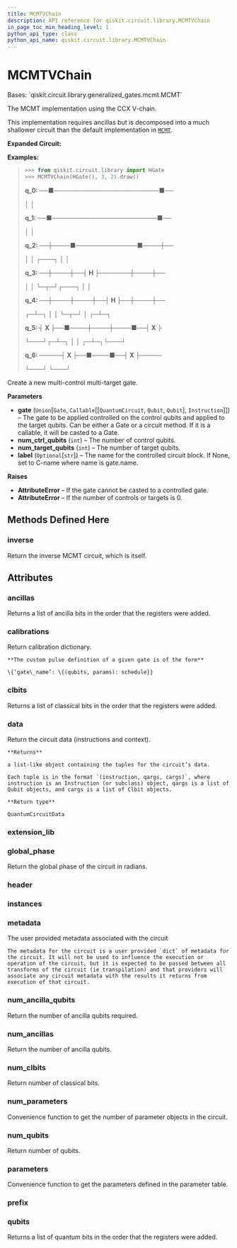 ```yaml
---
title: MCMTVChain
description: API reference for qiskit.circuit.library.MCMTVChain
in_page_toc_min_heading_level: 1
python_api_type: class
python_api_name: qiskit.circuit.library.MCMTVChain
---
```


# MCMTVChain

<Class id="qiskit.circuit.library.MCMTVChain" github="https://github.com/qiskit/qiskit/tree/stable/0.18/qiskit/circuit/library/generalized_gates/mcmt.py" signature="MCMTVChain(gate, num_ctrl_qubits, num_target_qubits, label=None)">
  Bases: `qiskit.circuit.library.generalized_gates.mcmt.MCMT`

  The MCMT implementation using the CCX V-chain.

  This implementation requires ancillas but is decomposed into a much shallower circuit than the default implementation in [`MCMT`](qiskit.circuit.library.MCMT "qiskit.circuit.library.MCMT").

  **Expanded Circuit:**

  **Examples:**

  > ```python
  > >>> from qiskit.circuit.library import HGate
  > >>> MCMTVChain(HGate(), 3, 2).draw()
  > ```
  >
  > **q\_0: ──■────────────────────────■──**
  >
  > │ │
  >
  > **q\_1: ──■────────────────────────■──**
  >
  > │ │
  >
  > **q\_2: ──┼────■──────────────■────┼──**
  >
  > │ │ ┌───┐ │ │
  >
  > **q\_3: ──┼────┼──┤ H ├───────┼────┼──**
  >
  > │ │ └─┬─┘┌───┐ │ │
  >
  > **q\_4: ──┼────┼────┼──┤ H ├──┼────┼──**
  >
  > ┌─┴─┐ │ │ └─┬─┘ │ ┌─┴─┐
  >
  > **q\_5: ┤ X ├──■────┼────┼────■──┤ X ├**
  >
  > └───┘┌─┴─┐ │ │ ┌─┴─┐└───┘
  >
  > **q\_6: ─────┤ X ├──■────■──┤ X ├─────**
  >
  > └───┘ └───┘

  Create a new multi-control multi-target gate.

  **Parameters**

  *   **gate** (`Union`\[`Gate`, `Callable`\[\[`QuantumCircuit`, `Qubit`, `Qubit`], `Instruction`]]) – The gate to be applied controlled on the control qubits and applied to the target qubits. Can be either a Gate or a circuit method. If it is a callable, it will be casted to a Gate.
  *   **num\_ctrl\_qubits** (`int`) – The number of control qubits.
  *   **num\_target\_qubits** (`int`) – The number of target qubits.
  *   **label** (`Optional`\[`str`]) – The name for the controlled circuit block. If None, set to C-name where name is gate.name.

  **Raises**

  *   **AttributeError** – If the gate cannot be casted to a controlled gate.
  *   **AttributeError** – If the number of controls or targets is 0.

  ## Methods Defined Here

  ### inverse

  <Function id="qiskit.circuit.library.MCMTVChain.inverse" signature="MCMTVChain.inverse()">
    Return the inverse MCMT circuit, which is itself.
  </Function>

  ## Attributes

  ### ancillas

  <Attribute id="qiskit.circuit.library.MCMTVChain.ancillas" name="ancillas">
    Returns a list of ancilla bits in the order that the registers were added.
  </Attribute>

  ### calibrations

  <Attribute id="qiskit.circuit.library.MCMTVChain.calibrations" name="calibrations">
    Return calibration dictionary.

    **The custom pulse definition of a given gate is of the form**

    \{‘gate\_name’: \{(qubits, params): schedule}}
  </Attribute>

  ### clbits

  <Attribute id="qiskit.circuit.library.MCMTVChain.clbits" name="clbits">
    Returns a list of classical bits in the order that the registers were added.
  </Attribute>

  ### data

  <Attribute id="qiskit.circuit.library.MCMTVChain.data" name="data">
    Return the circuit data (instructions and context).

    **Returns**

    a list-like object containing the tuples for the circuit’s data.

    Each tuple is in the format `(instruction, qargs, cargs)`, where instruction is an Instruction (or subclass) object, qargs is a list of Qubit objects, and cargs is a list of Clbit objects.

    **Return type**

    QuantumCircuitData
  </Attribute>

  ### extension\_lib

  <Attribute id="qiskit.circuit.library.MCMTVChain.extension_lib" name="extension_lib" attributeValue="= 'include &#x22;qelib1.inc&#x22;;'" />

  ### global\_phase

  <Attribute id="qiskit.circuit.library.MCMTVChain.global_phase" name="global_phase">
    Return the global phase of the circuit in radians.
  </Attribute>

  ### header

  <Attribute id="qiskit.circuit.library.MCMTVChain.header" name="header" attributeValue="= 'OPENQASM 2.0;'" />

  ### instances

  <Attribute id="qiskit.circuit.library.MCMTVChain.instances" name="instances" attributeValue="= 16" />

  ### metadata

  <Attribute id="qiskit.circuit.library.MCMTVChain.metadata" name="metadata">
    The user provided metadata associated with the circuit

    The metadata for the circuit is a user provided `dict` of metadata for the circuit. It will not be used to influence the execution or operation of the circuit, but it is expected to be passed between all transforms of the circuit (ie transpilation) and that providers will associate any circuit metadata with the results it returns from execution of that circuit.
  </Attribute>

  ### num\_ancilla\_qubits

  <Attribute id="qiskit.circuit.library.MCMTVChain.num_ancilla_qubits" name="num_ancilla_qubits">
    Return the number of ancilla qubits required.
  </Attribute>

  ### num\_ancillas

  <Attribute id="qiskit.circuit.library.MCMTVChain.num_ancillas" name="num_ancillas">
    Return the number of ancilla qubits.
  </Attribute>

  ### num\_clbits

  <Attribute id="qiskit.circuit.library.MCMTVChain.num_clbits" name="num_clbits">
    Return number of classical bits.
  </Attribute>

  ### num\_parameters

  <Attribute id="qiskit.circuit.library.MCMTVChain.num_parameters" name="num_parameters">
    Convenience function to get the number of parameter objects in the circuit.
  </Attribute>

  ### num\_qubits

  <Attribute id="qiskit.circuit.library.MCMTVChain.num_qubits" name="num_qubits">
    Return number of qubits.
  </Attribute>

  ### parameters

  <Attribute id="qiskit.circuit.library.MCMTVChain.parameters" name="parameters">
    Convenience function to get the parameters defined in the parameter table.
  </Attribute>

  ### prefix

  <Attribute id="qiskit.circuit.library.MCMTVChain.prefix" name="prefix" attributeValue="= 'circuit'" />

  ### qubits

  <Attribute id="qiskit.circuit.library.MCMTVChain.qubits" name="qubits">
    Returns a list of quantum bits in the order that the registers were added.
  </Attribute>
</Class>


